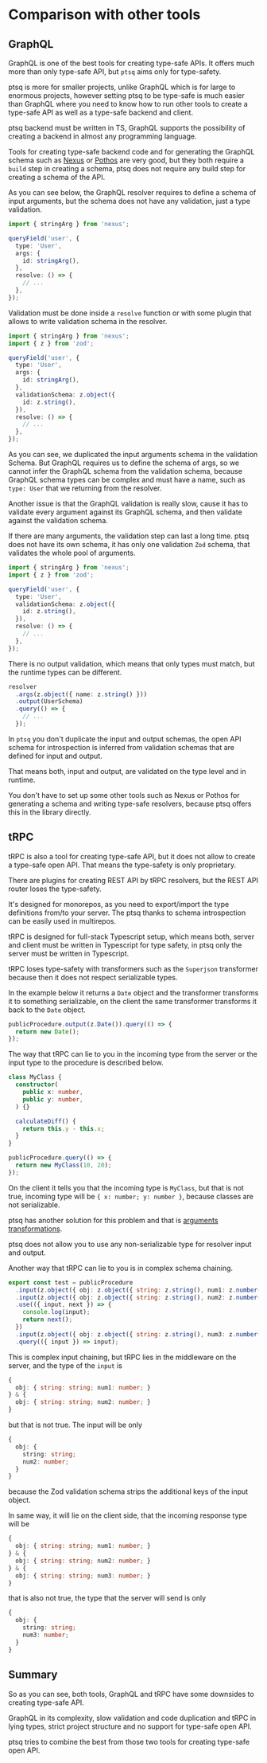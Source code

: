 # Comparison with other tools

## GraphQL

GraphQL is one of the best tools for creating type-safe APIs. It offers much more than only type-safe API, but `ptsq` aims only for type-safety.

ptsq is more for smaller projects, unlike GraphQL which is for large to enormous projects, however setting ptsq to be type-safe is much easier than GraphQL where you need to know how to run other tools to create a type-safe API as well as a type-safe backend and client.

ptsq backend must be written in TS, GraphQL supports the possibility of creating a backend in almost any programming language.

Tools for creating type-safe backend code and for generating the GraphQL schema such as [Nexus](https://nexusjs.org/) or [Pothos](https://pothos-graphql.dev/) are very good, but they both require a `build` step in creating a schema, ptsq does not require any build step for creating a schema of the API.

As you can see below, the GraphQL resolver requires to define a schema of input arguments, but the schema does not have any validation, just a type validation.

```ts title="Nexus query resolver"
import { stringArg } from 'nexus';

queryField('user', {
  type: 'User',
  args: {
    id: stringArg(),
  },
  resolve: () => {
    // ...
  },
});
```

Validation must be done inside a `resolve` function or with some plugin that allows to write validation schema in the resolver.

```ts title="Duplicated input schema in args and validation"
import { stringArg } from 'nexus';
import { z } from 'zod';

queryField('user', {
  type: 'User',
  args: {
    id: stringArg(),
  },
  validationSchema: z.object({
    id: z.string(),
  }),
  resolve: () => {
    // ...
  },
});
```

As you can see, we duplicated the input arguments schema in the validation Schema. But GraphQL requires us to define the schema of args, so we cannot infer the GraphQL schema from the validation schema, because GraphQL schema types can be complex and must have a name, such as `type: User` that we returning from the resolver.

Another issue is that the GraphQL validation is really slow, cause it has to validate every argument against its GraphQL schema, and then validate against the validation schema.

If there are many arguments, the validation step can last a long time. ptsq does not have its own schema, it has only one validation `Zod` schema, that validates the whole pool of arguments.

```ts title="Cannot do this for infer the args GraphQL types from the schema"
import { stringArg } from 'nexus';
import { z } from 'zod';

queryField('user', {
  type: 'User',
  validationSchema: z.object({
    id: z.string(),
  }),
  resolve: () => {
    // ...
  },
});
```

There is no output validation, which means that only types must match, but the runtime types can be different.

```ts title="ptsq query resolver"
resolver
  .args(z.object({ name: z.string() }))
  .output(UserSchema)
  .query(() => {
    // ...
  });
```

In `ptsq` you don't duplicate the input and output schemas, the open API schema for introspection is inferred from validation schemas that are defined for input and output.

That means both, input and output, are validated on the type level and in runtime.

You don't have to set up some other tools such as Nexus or Pothos for generating a schema and writing type-safe resolvers, because ptsq offers this in the library directly.

## tRPC

tRPC is also a tool for creating type-safe API, but it does not allow to create a type-safe open API. That means the type-safety is only proprietary.

There are plugins for creating REST API by tRPC resolvers, but the REST API router loses the type-safety.

It's designed for monorepos, as you need to export/import the type definitions from/to your server. The ptsq thanks to schema introspection can be easily used in multirepos.

tRPC is designed for full-stack Typescript setup, which means both, server and client must be written in Typescript for type safety, in ptsq only the server must be written in Typescript.

tRPC loses type-safety with transformers such as the `Superjson` transformer because then it does not respect serializable types.

In the example below it returns a `Date` object and the transformer transforms it to something serializable, on the client the same transformer transforms it back to the `Date` object.

```ts "tRPC query procedure that returns Date"
publicProcedure.output(z.Date()).query(() => {
  return new Date();
});
```

The way that tRPC can lie to you in the incoming type from the server or the input type to the procedure is described below.

```ts "tRPC query procedure that returns Date"
class MyClass {
  constructor(
    public x: number,
    public y: number,
  ) {}

  calculateDiff() {
    return this.y - this.x;
  }
}

publicProcedure.query(() => {
  return new MyClass(10, 20);
});
```

On the client it tells you that the incoming type is `MyClass`, but that is not true, incoming type will be `{ x: number; y: number }`, because classes are not serializable.

ptsq has another solution for this problem and that is [arguments transformations](/args-transformations).

ptsq does not allow you to use any non-serializable type for resolver input and output.

Another way that tRPC can lie to you is in complex schema chaining.

```ts "tRPC query procedure that lies on the client in the response type"
export const test = publicProcedure
  .input(z.object({ obj: z.object({ string: z.string(), num1: z.number() }) }))
  .input(z.object({ obj: z.object({ string: z.string(), num2: z.number() }) }))
  .use(({ input, next }) => {
    console.log(input);
    return next();
  })
  .input(z.object({ obj: z.object({ string: z.string(), num3: z.number() }) }))
  .query(({ input }) => input);
```

This is complex input chaining, but tRPC lies in the middleware on the server, and the type of the `input` is

```ts
{
  obj: { string: string; num1: number; }
} & {
  obj: { string: string; num2: number; }
}
```

but that is not true. The input will be only

```ts
{
  obj: {
    string: string;
    num2: number;
  }
}
```

because the Zod validation schema strips the additional keys of the input object.

In same way, it will lie on the client side, that the incoming response type will be

```ts
{
  obj: { string: string; num1: number; }
} & {
  obj: { string: string; num2: number; }
} & {
  obj: { string: string; num3: number; }
}
```

that is also not true, the type that the server will send is only

```ts
{
  obj: {
    string: string;
    num3: number;
  }
}
```

## Summary

So as you can see, both tools, GraphQL and tRPC have some downsides to creating type-safe API.

GraphQL in its complexity, slow validation and code duplication and tRPC in lying types, strict project structure and no support for type-safe open API.

ptsq tries to combine the best from those two tools for creating type-safe open API.
